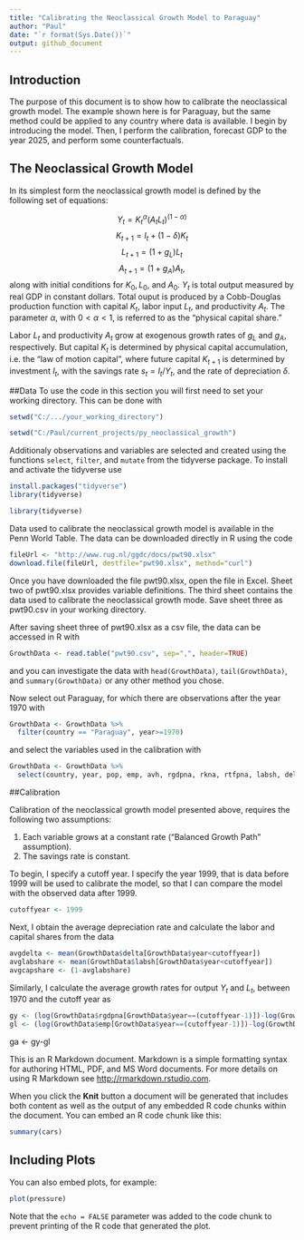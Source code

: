 ```yaml
---
title: "Calibrating the Neoclassical Growth Model to Paraguay"
author: "Paul"
date: "`r format(Sys.Date())`"
output: github_document
---
```


## Introduction

The purpose of this document is to show how to calibrate the neoclassical growth model. The example shown here is for Paraguay, but the same method could be applied to any country where data is available. I begin by introducing the model. Then, I perform the calibration, forecast GDP to the year 2025, and perform some counterfactuals. 

## The Neoclassical Growth Model

In its simplest form the neoclassical growth model is defined by the following set of equations:

$$ Y_t=K_t^\alpha(A_tL_t)^{(1-\alpha)} $$
$$ K_{t+1}=I_t+(1-\delta)K_t $$
$$ L_{t+1}=(1+g_L)L_t$$
$$ A_{t+1}=(1+g_A)A_t,$$
along with initial conditions for $K_0, L_0$, and $A_0$. $Y_t$ is total output measured by real GDP in constant dollars. Total ouput is produced by a Cobb-Douglas production function with capital $K_t$, labor input $L_t$, and productivity $A_t$. The parameter $\alpha$, with $0<\alpha<1$, is referred to as the "physical capital share."

Labor $L_t$ and productivity $A_t$ grow at exogenous growth rates of $g_L$ and $g_A$, respectively. But capital $K_t$ is determined by physical capital accumulation, i.e. the "law of motion capital", where future capital $K_{t+1}$ is determined by investment $I_t$, with the savings rate $s_t=I_t/Y_t$, and the rate of depreciation $\delta$.

##Data
To use the code in this section you will first need to set your working directory. This can be done with

```r
setwd("C:/.../your_working_directory")
```

```r
setwd("C:/Paul/current_projects/py_neoclassical_growth")
```

Additionaly observations and variables are selected and created using the functions `select`, `filter`, and `mutate` from the tidyverse package. To install and activate the tidyverse use

```r
install.packages("tidyverse")
library(tidyverse)
```

```r
library(tidyverse)
```

Data used to calibrate the neoclassical growth model is available in the Penn World Table. The data can be downloaded directly in R using the code 

```r
fileUrl <- "http://www.rug.nl/ggdc/docs/pwt90.xlsx"
download.file(fileUrl, destfile="pwt90.xlsx", method="curl")
```

Once you have downloaded the file pwt90.xlsx, open the file in Excel. Sheet two of pwt90.xlsx provides variable definitions. The third sheet contains the data used to calibrate the neoclassical growth mode. Save sheet three as pwt90.csv in your working directory.

After saving sheet three of pwt90.xlsx as a csv file, the data can be accessed in R with

```r
GrowthData <- read.table("pwt90.csv", sep=",", header=TRUE)
```

and you can investigate the data with `head(GrowthData)`, `tail(GrowthData)`, and `summary(GrowthData)` or any other method you chose.

Now select out Paraguay, for which there are observations after the year 1970 with 

```r
GrowthData <- GrowthData %>% 
  filter(country == "Paraguay", year>=1970)
```
and select the variables used in the calibration with
```r
GrowthData <- GrowthData %>% 
  select(country, year, pop, emp, avh, rgdpna, rkna, rtfpna, labsh, delta)
```

##Calibration

Calibration of the neoclassical growth model presented above, requires the following two assumptions:

1. Each variable grows at a constant rate ("Balanced Growth Path" assumption).
2. The savings rate is constant.

To begin, I specify a cutoff year. I specify the year 1999, that is data before 1999 will be used to calibrate the model, so that I can compare the model with the observed data after 1999. 

```r
cutoffyear <- 1999
```

Next, I obtain the average depreciation rate and calculate the labor and capital shares from the data

```r
avgdelta <- mean(GrowthData$delta[GrowthData$year<cutoffyear])
avglabshare <- mean(GrowthData$labsh[GrowthData$year<cutoffyear])
avgcapshare <- (1-avglabshare)
```

Similarly, I calculate the average growth rates for output $Y_t$ and $L_t$, between 1970 and the cutoff year as

```r
gy <- (log(GrowthData$rgdpna[GrowthData$year==(cutoffyear-1)])-log(GrowthData$rgdpna[GrowthData$year==1970]))/((cutoffyear-1)-1970)
gl <- (log(GrowthData$emp[GrowthData$year==(cutoffyear-1)])-log(GrowthData$emp[GrowthData$year==1970]))/((cutoffyear-1)-1970)
```



ga <- gy-gl





This is an R Markdown document. Markdown is a simple formatting syntax for authoring HTML, PDF, and MS Word documents. For more details on using R Markdown see <http://rmarkdown.rstudio.com>.

When you click the **Knit** button a document will be generated that includes both content as well as the output of any embedded R code chunks within the document. You can embed an R code chunk like this:

```r
summary(cars)
```

## Including Plots

You can also embed plots, for example:

```r
plot(pressure)
```

Note that the `echo = FALSE` parameter was added to the code chunk to prevent printing of the R code that generated the plot.
